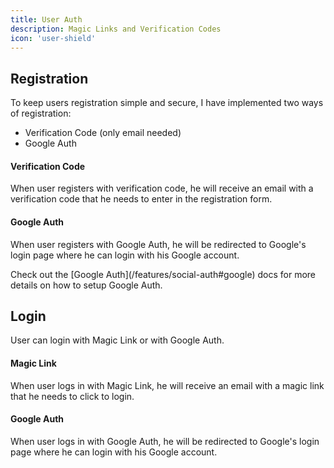 ```yaml
---
title: User Auth
description: Magic Links and Verification Codes
icon: 'user-shield'
---
```


## Registration

To keep users registration simple and secure, I have implemented two ways of registration:

- Verification Code (only email needed)
- Google Auth

#### Verification Code

When user registers with verification code, he will receive an email with a verification code that he needs to enter in the registration form.

#### Google Auth

When user registers with Google Auth, he will be redirected to Google's login page where he can login with his Google account.

<Tip>
Check out the [Google Auth](/features/social-auth#google) docs for more details on how to setup Google Auth.
</Tip>

## Login

User can login with Magic Link or with Google Auth.

#### Magic Link

When user logs in with Magic Link, he will receive an email with a magic link that he needs to click to login.

#### Google Auth

When user logs in with Google Auth, he will be redirected to Google's login page where he can login with his Google account.
